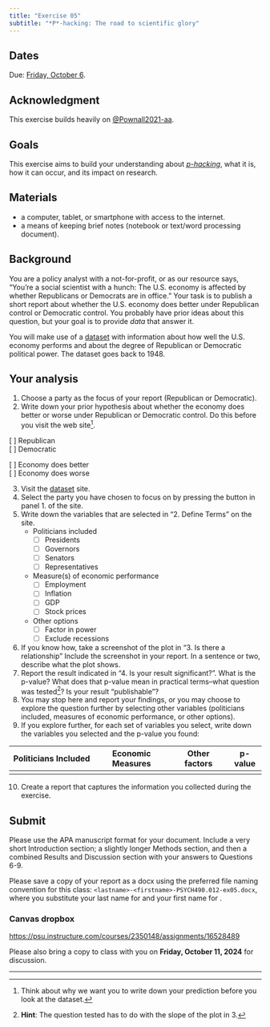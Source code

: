 ```yaml
---
title: "Exercise 05"
subtitle: "*P*-hacking: The road to scientific glory"
---
```


## Dates

Due: [Friday, October 6](../schedule.qmd#friday-october-06){.orange_due}.

## Acknowledgment

This exercise builds heavily on [@Pownall2021-aa](https://doi.org/10.17605/OSF.IO/TH254).

## Goals

This exercise aims to build your understanding about [*p-hacking*](https://forrt.org/glossary/english/p_hacking/), what it is, how it can occur, and its impact on research.

## Materials

- a computer, tablet, or smartphone with access to the internet.
- a means of keeping brief notes (notebook or text/word processing document).

## Background

You are a policy analyst with a not-for-profit, or as our resource says, "You’re a social scientist with a hunch: The U.S. economy is affected by whether Republicans or Democrats are in office."
Your task is to publish a short report about whether the U.S. economy does better under Republican control or Democratic control.
You probably have prior ideas about this question, but your goal is to provide *data* that answer it.

You will make use of a [dataset](https://projects.fivethirtyeight.com/p-hacking/) with information about how well the U.S. economy performs and about the degree of Republican or Democratic political power.
The dataset goes back to 1948.

## Your analysis

1. Choose a party as the focus of your report (Republican or Democratic).
2. Write down your prior hypothesis about whether the economy does better or worse under Republican or Democratic control. Do this before you visit the web site[^1].

[ ] Republican</br>
[ ] Democratic

[ ] Economy does better</br>
[ ] Economy does worse

3. Visit the [dataset](https://projects.fivethirtyeight.com/p-hacking/) site.
4. Select the party you have chosen to focus on by pressing the button in panel 1. of the site.
5. Write down the variables that are selected in "2. Define Terms" on the site.
    - Politicians included
        - [ ] Presidents
        - [ ] Governors
        - [ ] Senators
        - [ ] Representatives
    - Measure(s) of economic performance
        - [ ] Employment
        - [ ] Inflation
        - [ ] GDP
        - [ ] Stock prices
    - Other options
        - [ ] Factor in power
        - [ ] Exclude recessions

6. If you know how, take a screenshot of the plot in "3. Is there a relationship" Include the screenshot in your report. In a sentence or two, describe what the plot shows.
7. Report the result indicated in "4. Is your result significant?". What is the p-value? What does that p-value mean in practical terms--what question was tested[^2]? Is your result "publishable"?
8. You may stop here and report your findings, or you may choose to explore the question further by selecting other variables (politicians included, measures of economic performance, or other options).
9. If you explore further, for each set of variables you select, write down the variables you selected and the p-value you found:

| Politicians Included | Economic Measures | Other factors | p-value |
|----------------------|-------------------|---------------|---------|
| <your data>          | <your data>       |   <your data> |   <your data>  |

10. Create a report that captures the information you collected during the exercise. 

## Submit

Please use the APA manuscript format for your document. 
Include a very short Introduction section; a slightly longer Methods section, and then a combined Results and Discussion section with your answers to Questions 6-9.

Please save a copy of your report as a docx using the preferred file naming convention for this class: `<lastname>-<firstname>-PSYCH490.012-ex05.docx`, where you substitute your last name for <lastname> and your first name for <firstname>.

### Canvas dropbox

<https://psu.instructure.com/courses/2350148/assignments/16528489>

Please also bring a copy to class with you on **Friday, October 11, 2024** for discussion.

---

[^1]: Think about why we want you to write down your prediction before you look at the dataset.
[^2]: **Hint**: The question tested has to do with the slope of the plot in 3. 
